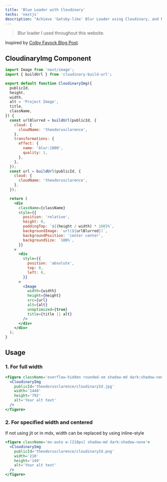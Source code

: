 ```yaml
---
title: 'Blue Loader with Cloudinary'
techs: 'nextjs'
description: "Achieve 'Gatsby-like' Blur Loader using Cloudinary, and Next Image."
---
```


> Blur loader I used throughout this website.

Inspired by [Colby Fayock Blog Post](https://spacejelly.dev/posts/how-to-use-cloudinary-images-in-next-js-with-blurred-placeholders/).

## CloudinaryImg Component

```jsx
import Image from 'next/image';
import { buildUrl } from 'cloudinary-build-url';

export default function CloudinaryImg({
  publicId,
  height,
  width,
  alt = 'Project Image',
  title,
  className,
}) {
  const urlBlurred = buildUrl(publicId, {
    cloud: {
      cloudName: 'theodorusclarence',
    },
    transformations: {
      effect: {
        name: 'blur:1000',
        quality: 1,
      },
    },
  });
  const url = buildUrl(publicId, {
    cloud: {
      cloudName: 'theodorusclarence',
    },
  });

  return (
    <div
      className={className}
      style={{
        position: 'relative',
        height: 0,
        paddingTop: `${(height / width) * 100}%`,
        backgroundImage: `url(${urlBlurred})`,
        backgroundPosition: 'center center',
        backgroundSize: `100%`,
      }}
    >
      <div
        style={{
          position: 'absolute',
          top: 0,
          left: 0,
        }}
      >
        <Image
          width={width}
          height={height}
          src={url}
          alt={alt}
          unoptimized={true}
          title={title || alt}
        />
      </div>
    </div>
  );
}
```

## Usage

### 1. For full width

```jsx
<figure className='overflow-hidden rounded-sm shadow-md dark:shadow-none'>
  <CloudinaryImg
    publicId='theodorusclarence/cloudinaryId.jpg'
    width='1440'
    height='792'
    alt='Your alt text'
  />
</figure>
```

### 2. For specified width and centered

If not using jit or in mdx, width can be replaced by using inline-style

```jsx
<figure className='mx-auto w-[210px] shadow-md dark:shadow-none'>
  <CloudinaryImg
    publicId='theodorusclarence/cloudinaryId.png'
    width='210'
    height='149'
    alt='Your alt text'
  />
</figure>
```
